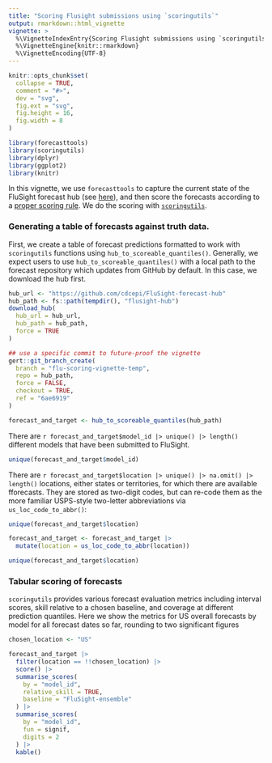 ```yaml
---
title: "Scoring Flusight submissions using `scoringutils`"
output: rmarkdown::html_vignette
vignette: >
  %\VignetteIndexEntry{Scoring Flusight submissions using `scoringutils`}
  %\VignetteEngine{knitr::rmarkdown}
  %\VignetteEncoding{UTF-8}
---
```


```r
knitr::opts_chunk$set(
  collapse = TRUE,
  comment = "#>",
  dev = "svg",
  fig.ext = "svg",
  fig.height = 16,
  fig.width = 8
)
```

```r
library(forecasttools)
library(scoringutils)
library(dplyr)
library(ggplot2)
library(knitr)
```

In this vignette, we use `forecasttools` to capture the current state of the FluSight forecast hub (see [here](https://github.com/cdcepi/FluSight-forecast-hub)), and then score the forecasts according to a [proper scoring rule](https://en.wikipedia.org/wiki/Scoring_rule). We do the scoring with [`scoringutils`](https://github.com/epiforecasts/scoringutils).

### Generating a table of forecasts against truth data.

First, we create a table of forecast predictions formatted to work with `scoringutils` functions using `hub_to_scoreable_quantiles()`. Generally, we expect users to use `hub_to_scoreable_quantiles()` with a local path to the forecast repository which updates from GitHub by default. In this case, we download the hub first.

```r
hub_url <- "https://github.com/cdcepi/FluSight-forecast-hub"
hub_path <- fs::path(tempdir(), "flusight-hub")
download_hub(
  hub_url = hub_url,
  hub_path = hub_path,
  force = TRUE
)
```

```r
## use a specific commit to future-proof the vignette
gert::git_branch_create(
  branch = "flu-scoring-vignette-temp",
  repo = hub_path,
  force = FALSE,
  checkout = TRUE,
  ref = "6ae6919"
)
```

```r
forecast_and_target <- hub_to_scoreable_quantiles(hub_path)
```
There are `r forecast_and_target$model_id |> unique() |> length()` different models that have been submitted to FluSight.

```r
unique(forecast_and_target$model_id)
```

There are `r forecast_and_target$location |> unique() |> na.omit() |> length()` locations, either states or territories, for which there are available fforecasts. They are stored as two-digit codes, but can re-code them as the more familiar USPS-style two-letter abbreviations via `us_loc_code_to_abbr()`:

```r
unique(forecast_and_target$location)

forecast_and_target <- forecast_and_target |>
  mutate(location = us_loc_code_to_abbr(location))

unique(forecast_and_target$location)
```

### Tabular scoring of forecasts

`scoringutils` provides various forecast evaluation metrics including interval scores, skill relative to a chosen baseline, and coverage at different prediction quantiles. Here we show the metrics for US overall forecasts by model for all forecast dates so far, rounding to two significant figures


```r
chosen_location <- "US"

forecast_and_target |>
  filter(location == !!chosen_location) |>
  score() |>
  summarise_scores(
    by = "model_id",
    relative_skill = TRUE,
    baseline = "FluSight-ensemble"
  ) |>
  summarise_scores(
    by = "model_id",
    fun = signif,
    digits = 2
  ) |>
  kable()
```
